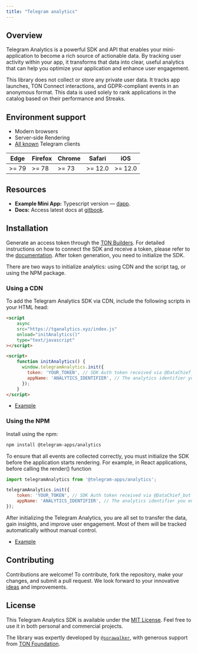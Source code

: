```yaml
---
title: "Telegram analytics"
---
```


## Overview

Telegram Analytics is a powerful SDK and API that enables your mini-application to become a rich source of actionable data. By tracking user activity within your app, it transforms that data into clear, useful analytics that can help you optimize your application and enhance user engagement.

This library does not collect or store any private user data. It tracks app launches, TON Connect interactions, and GDPR-compliant events in an anonymous format. This data is used solely to rank applications in the catalog based on their performance and Streaks.

## Environment support

- Modern browsers
- Server-side Rendering
- [All known](https://telegram.org/apps) Telegram clients


| <Icon icon="/resources/images/tma-browsers-icons/edge_48x48.png" /> Edge | <Icon icon="/resources/images/tma-browsers-icons/firefox_48x48.png" /> Firefox | <Icon icon="/resources/images/tma-browsers-icons/chrome_48x48.png" /> Chrome | <Icon icon="/resources/images/tma-browsers-icons/safari_48x48.png" /> Safari | <Icon icon="/resources/images/tma-browsers-icons/safari_48x48.png" /> iOS |
|--------------------------------------------------------------------------|--------------------------------------------------------------------------------|------------------------------------------------------------------------------|------------------------------------------------------------------------------|---------------------------------------------------------------------------|
| \>= 79                                                                   | \>= 78                                                                         | \>= 73                                                                       | \>= 12.0                                                                     | \>= 12.0                                                                  |

## Resources

- **Example Mini App:** Typescript version — [dapp](https://github.com/Dimitreee/demo-dapp-with-analytics).
- **Docs:** Access latest docs at [gitbook](https://docs.tganalytics.xyz/).

## Installation

Generate an access token through the [TON Builders](https://builders.ton.org). For detailed instructions on how to connect the SDK and receive a token, please refer to the [documentation](https://docs.tganalytics.xyz/).
After token generation, you need to initialize the SDK.

There are two ways to initialize analytics: using CDN and the script tag, or using the NPM package.

### Using a CDN

To add the Telegram Analytics SDK via CDN, include the following scripts in your HTML head:

```html
<script
    async
    src="https://tganalytics.xyz/index.js"
    onload="initAnalytics()"
    type="text/javascript"
></script>
```

```html
<script>
    function initAnalytics() {
      window.telegramAnalytics.init({
        token: 'YOUR_TOKEN', // SDK Auth token received via @DataChief_bot
        appName: 'ANALYTICS_IDENTIFIER', // The analytics identifier you entered in @DataChief_bot
      });
    }
</script>
```

- [Example](https://github.com/sorawalker/demo-dapp-with-analytics/blob/patch-1/index.html)

### Using the NPM

Install using the npm:

```sh icon="npm"
npm install @telegram-apps/analytics
```

To ensure that all events are collected correctly, you must initialize the SDK before the application starts rendering. For example, in React applications, before calling the render() function

```javascript
import telegramAnalytics from '@telegram-apps/analytics';

telegramAnalytics.init({
    token: 'YOUR_TOKEN', // SDK Auth token received via @DataChief_bot
    appName: 'ANALYTICS_IDENTIFIER', // The analytics identifier you entered in @DataChief_bot
});
```

After initializing the Telegram Analytics, you are all set to transfer the data, gain insights, and improve user engagement. Most of them will be tracked automatically without manual control.

- [Example](https://github.com/sorawalker/demo-dapp-with-analytics/blob/master/src/main.tsx)

## Contributing

Contributions are welcome! To contribute, fork the repository, make your changes, and submit a pull request. We look forward to your innovative [ideas](https://github.com/Telegram-Mini-Apps/TelegramAnalytics/pulls) and improvements.

## License

This Telegram Analytics SDK is available under the [MIT License](https://opensource.org/license/mit). Feel free to use it in both personal and commercial projects.

The library was expertly developed by [`@sorawalker`](https://github.com/sorawalker), with generous support from [TON Foundation](https://github.com/ton-society/grants-and-bounties/).
